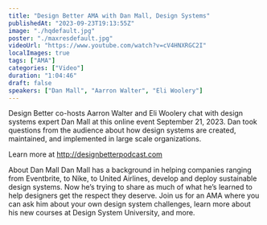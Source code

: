 ```yaml
---
title: "Design Better AMA with Dan Mall, Design Systems"
publishedAt: "2023-09-23T19:13:55Z"
image: "./hqdefault.jpg"
poster: "./maxresdefault.jpg"
videoUrl: "https://www.youtube.com/watch?v=cV4HNXRGC2I"
localImages: true
tags: ["AMA"]
categories: ["Video"]
duration: "1:04:46"
draft: false
speakers: ["Dan Mall", "Aarron Walter", "Eli Woolery"]
---
```


Design Better co-hosts Aarron Walter and Eli Woolery chat with design systems expert Dan Mall at this online event September 21, 2023. Dan took questions from the audience about how design systems are created, maintained, and implemented in large scale organizations.

Learn more at http://designbetterpodcast.com

About Dan Mall
Dan Mall has a background in helping companies ranging from Eventbrite, to Nike, to United Airlines, develop and deploy sustainable design systems. Now he’s trying to share as much of what he’s learned to help designers get the respect they deserve. Join us for an AMA where you can ask him about your own design system challenges, learn more about his new courses at Design System University, and more.
